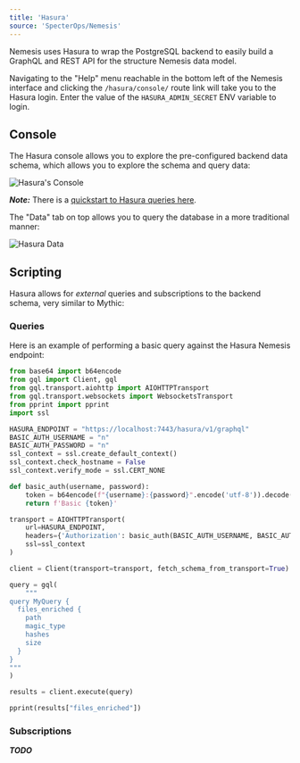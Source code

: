 ```yaml
---
title: 'Hasura'
source: 'SpecterOps/Nemesis'
---
```


Nemesis uses Hasura to wrap the PostgreSQL backend to easily build a GraphQL and REST API for the structure Nemesis data model.

Navigating to the "Help" menu reachable in the bottom left of the Nemesis interface and clicking the `/hasura/console/` route link will take you to the Hasura login. Enter the value of the `HASURA_ADMIN_SECRET` ENV variable to login.

## Console

The Hasura console allows you to explore the pre-configured backend data schema, which allows you to explore the schema and query data:

![Hasura's Console](images/hasura-console.png)

***Note:*** There is a [quickstart to Hasura queries here](https://hasura.io/docs/latest/queries/quickstart/).

The "Data" tab on top allows you to query the database in a more traditional manner:

![Hasura Data](images/hasura-data.png)

## Scripting

Hasura allows for _external_ queries and subscriptions to the backend schema, very similar to Mythic:

### Queries

Here is an example of performing a basic query against the Hasura Nemesis endpoint:

```python
from base64 import b64encode
from gql import Client, gql
from gql.transport.aiohttp import AIOHTTPTransport
from gql.transport.websockets import WebsocketsTransport
from pprint import pprint
import ssl

HASURA_ENDPOINT = "https://localhost:7443/hasura/v1/graphql"
BASIC_AUTH_USERNAME = "n"
BASIC_AUTH_PASSWORD = "n"
ssl_context = ssl.create_default_context()
ssl_context.check_hostname = False
ssl_context.verify_mode = ssl.CERT_NONE

def basic_auth(username, password):
    token = b64encode(f"{username}:{password}".encode('utf-8')).decode("ascii")
    return f'Basic {token}'

transport = AIOHTTPTransport(
    url=HASURA_ENDPOINT,
    headers={'Authorization': basic_auth(BASIC_AUTH_USERNAME, BASIC_AUTH_PASSWORD)},
    ssl=ssl_context
)

client = Client(transport=transport, fetch_schema_from_transport=True)

query = gql(
    """
query MyQuery {
  files_enriched {
    path
    magic_type
    hashes
    size
  }
}
"""
)

results = client.execute(query)

pprint(results["files_enriched"])
```

### Subscriptions

***TODO***